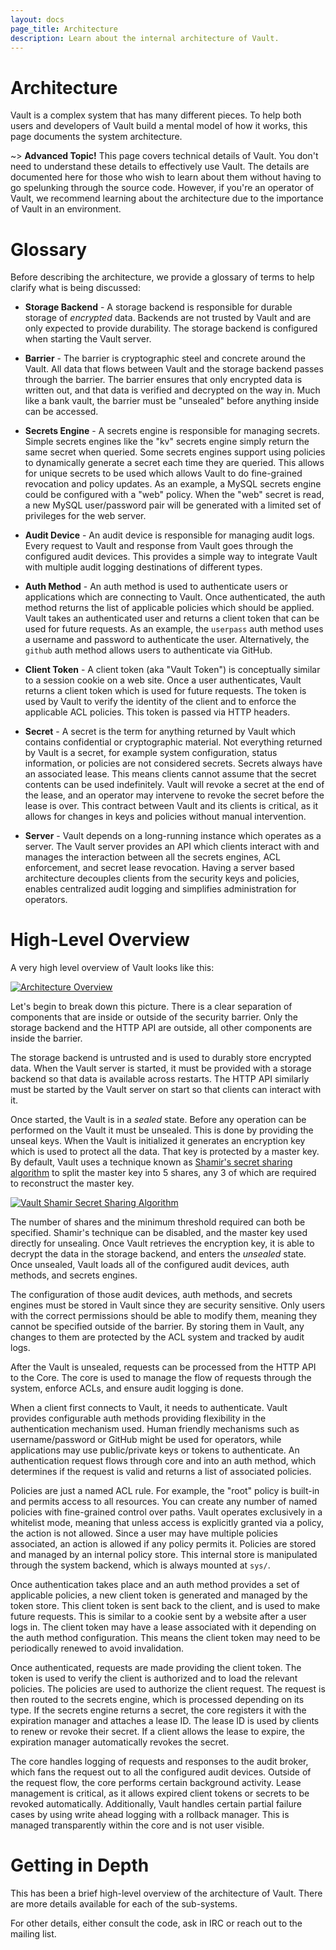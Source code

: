 ```yaml
---
layout: docs
page_title: Architecture
description: Learn about the internal architecture of Vault.
---
```


# Architecture

Vault is a complex system that has many different pieces. To help both users and
developers of Vault build a mental model of how it works, this page documents
the system architecture.

~> **Advanced Topic!** This page covers technical details of Vault. You don't
need to understand these details to effectively use Vault. The details are
documented here for those who wish to learn about them without having to go
spelunking through the source code. However, if you're an operator of Vault, we
recommend learning about the architecture due to the importance of Vault in an
environment.

# Glossary

Before describing the architecture, we provide a glossary of terms to help
clarify what is being discussed:

- **Storage Backend** - A storage backend is responsible for durable storage of
  _encrypted_ data. Backends are not trusted by Vault and are only expected to
  provide durability. The storage backend is configured when starting the Vault
  server.

- **Barrier** - The barrier is cryptographic steel and concrete around the
  Vault. All data that flows between Vault and the storage backend passes
  through the barrier. The barrier ensures that only encrypted data is written
  out, and that data is verified and decrypted on the way in. Much like a bank
  vault, the barrier must be "unsealed" before anything inside can be accessed.

- **Secrets Engine** - A secrets engine is responsible for managing secrets.
  Simple secrets engines like the "kv" secrets engine simply return the same
  secret when queried. Some secrets engines support using policies to
  dynamically generate a secret each time they are queried. This allows for
  unique secrets to be used which allows Vault to do fine-grained revocation and
  policy updates. As an example, a MySQL secrets engine could be configured with
  a "web" policy. When the "web" secret is read, a new MySQL user/password pair
  will be generated with a limited set of privileges for the web server.

- **Audit Device** - An audit device is responsible for managing audit logs.
  Every request to Vault and response from Vault goes through the configured
  audit devices. This provides a simple way to integrate Vault with multiple
  audit logging destinations of different types.

- **Auth Method** - An auth method is used to authenticate users or applications
  which are connecting to Vault. Once authenticated, the auth method returns the
  list of applicable policies which should be applied. Vault takes an
  authenticated user and returns a client token that can be used for future
  requests. As an example, the `userpass` auth method uses a username and
  password to authenticate the user. Alternatively, the `github` auth method
  allows users to authenticate via GitHub.

- **Client Token** - A client token (aka "Vault Token") is conceptually
  similar to a session cookie on a web site. Once a user authenticates, Vault
  returns a client token which is used for future requests. The token is used by
  Vault to verify the identity of the client and to enforce the applicable ACL
  policies. This token is passed via HTTP headers.

- **Secret** - A secret is the term for anything returned by Vault which
  contains confidential or cryptographic material. Not everything returned by
  Vault is a secret, for example system configuration, status information, or
  policies are not considered secrets. Secrets always have an associated lease.
  This means clients cannot assume that the secret contents can be used
  indefinitely. Vault will revoke a secret at the end of the lease, and an
  operator may intervene to revoke the secret before the lease is over. This
  contract between Vault and its clients is critical, as it allows for changes
  in keys and policies without manual intervention.

- **Server** - Vault depends on a long-running instance which operates as a
  server. The Vault server provides an API which clients interact with and
  manages the interaction between all the secrets engines, ACL enforcement, and
  secret lease revocation. Having a server based architecture decouples clients
  from the security keys and policies, enables centralized audit logging and
  simplifies administration for operators.

# High-Level Overview

A very high level overview of Vault looks like this:

[![Architecture Overview](/img/layers.png)](/img/layers.png)

Let's begin to break down this picture. There is a clear separation of
components that are inside or outside of the security barrier. Only the storage
backend and the HTTP API are outside, all other components are inside the
barrier.

The storage backend is untrusted and is used to durably store encrypted data.
When the Vault server is started, it must be provided with a storage backend so
that data is available across restarts. The HTTP API similarly must be started
by the Vault server on start so that clients can interact with it.

Once started, the Vault is in a _sealed_ state. Before any operation can be
performed on the Vault it must be unsealed. This is done by providing the unseal
keys. When the Vault is initialized it generates an encryption key which is used
to protect all the data. That key is protected by a master key. By default,
Vault uses a technique known as [Shamir's secret sharing
algorithm](https://en.wikipedia.org/wiki/Shamir's_Secret_Sharing) to split the
master key into 5 shares, any 3 of which are required to reconstruct the master
key.

[![Vault Shamir Secret Sharing Algorithm](/img/vault-shamir-secret-sharing.svg)](/img/vault-shamir-secret-sharing.svg)

The number of shares and the minimum threshold required can both be specified.
Shamir's technique can be disabled, and the master key used directly for
unsealing. Once Vault retrieves the encryption key, it is able to decrypt the
data in the storage backend, and enters the _unsealed_ state. Once unsealed,
Vault loads all of the configured audit devices, auth methods, and secrets
engines.

The configuration of those audit devices, auth methods, and secrets engines must
be stored in Vault since they are security sensitive. Only users with the
correct permissions should be able to modify them, meaning they cannot be
specified outside of the barrier. By storing them in Vault, any changes to them
are protected by the ACL system and tracked by audit logs.

After the Vault is unsealed, requests can be processed from the HTTP API to the
Core. The core is used to manage the flow of requests through the system,
enforce ACLs, and ensure audit logging is done.

When a client first connects to Vault, it needs to authenticate. Vault provides
configurable auth methods providing flexibility in the authentication mechanism
used. Human friendly mechanisms such as username/password or GitHub might be
used for operators, while applications may use public/private keys or tokens to
authenticate. An authentication request flows through core and into an auth
method, which determines if the request is valid and returns a list of
associated policies.

Policies are just a named ACL rule. For example, the "root" policy is built-in
and permits access to all resources. You can create any number of named policies
with fine-grained control over paths. Vault operates exclusively in a whitelist
mode, meaning that unless access is explicitly granted via a policy, the action
is not allowed. Since a user may have multiple policies associated, an action is
allowed if any policy permits it. Policies are stored and managed by an internal
policy store. This internal store is manipulated through the system backend,
which is always mounted at `sys/`.

Once authentication takes place and an auth method provides a set of applicable
policies, a new client token is generated and managed by the token store. This
client token is sent back to the client, and is used to make future requests.
This is similar to a cookie sent by a website after a user logs in. The client
token may have a lease associated with it depending on the auth method
configuration. This means the client token may need to be periodically renewed
to avoid invalidation.

Once authenticated, requests are made providing the client token. The token is
used to verify the client is authorized and to load the relevant policies. The
policies are used to authorize the client request. The request is then routed to
the secrets engine, which is processed depending on its type. If the secrets
engine returns a secret, the core registers it with the expiration manager and
attaches a lease ID. The lease ID is used by clients to renew or revoke their
secret. If a client allows the lease to expire, the expiration manager
automatically revokes the secret.

The core handles logging of requests and responses to the audit broker, which
fans the request out to all the configured audit devices. Outside of the request
flow, the core performs certain background activity. Lease management is
critical, as it allows expired client tokens or secrets to be revoked
automatically. Additionally, Vault handles certain partial failure cases by
using write ahead logging with a rollback manager. This is managed transparently
within the core and is not user visible.

# Getting in Depth

This has been a brief high-level overview of the architecture of Vault. There
are more details available for each of the sub-systems.

For other details, either consult the code, ask in IRC or reach out to the
mailing list.
